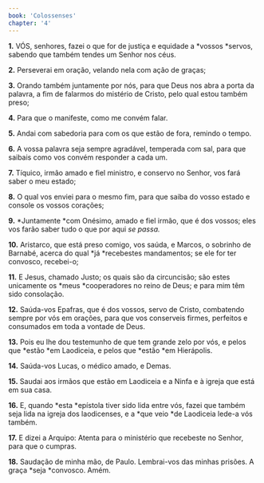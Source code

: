 ```yaml
---
book: 'Colossenses'
chapter: '4'
---
```


**1.** VÓS, senhores, fazei o que for de justiça e equidade a *vossos *servos, sabendo que também tendes um Senhor nos céus.

**2.** Perseverai em oração, velando nela com ação de graças;

**3.** Orando também juntamente por nós, para que Deus nos abra a porta da palavra, a fim de falarmos do mistério de Cristo, pelo qual estou também preso;

**4.** Para que o manifeste, como me convém falar.

**5.** Andai com sabedoria para com os que estão de fora, remindo o tempo.

**6.** A vossa palavra seja sempre agradável, temperada com sal, para que saibais como vos convém responder a cada um.

**7.** Tíquico, irmão amado e fiel ministro, e conservo no Senhor, vos fará saber o meu estado;

**8.** O qual vos enviei para o mesmo fim, para que saiba do vosso estado e console os vossos corações;

**9.** *Juntamente *com Onésimo, amado e fiel irmão, que é dos vossos; eles vos farão saber tudo o que por aqui *se passa.*

**10.** Aristarco, que está preso comigo, vos saúda, e Marcos, o sobrinho de Barnabé, acerca do qual *já *recebestes mandamentos; se ele for ter convosco, recebei-o;

**11.** E Jesus, chamado Justo; os quais são da circuncisão; são estes unicamente os *meus *cooperadores no reino de Deus; e para mim têm sido consolação.

**12.** Saúda-vos Epafras, que é dos vossos, servo de Cristo, combatendo sempre por vós em orações, para que vos conserveis firmes, perfeitos e consumados em toda a vontade de Deus.

**13.** Pois eu lhe dou testemunho de que tem grande zelo por vós, e pelos que *estão *em Laodiceia, e pelos que *estão *em Hierápolis.

**14.** Saúda-vos Lucas, o médico amado, e Demas.

**15.** Saudai aos irmãos que estão em Laodiceia e a Ninfa e à igreja que está em sua casa.

**16.** E, quando *esta *epístola tiver sido lida entre vós, fazei que também seja lida na igreja dos laodicenses, e a *que veio *de Laodiceia lede-a vós também.

**17.** E dizei a Arquipo: Atenta para o ministério que recebeste no Senhor, para que o cumpras.

**18.** Saudação de minha mão, de Paulo. Lembrai-vos das minhas prisões. A graça *seja *convosco. Amém.